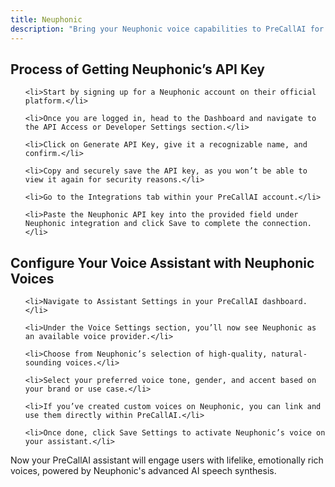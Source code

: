 ```yaml
---
title: Neuphonic
description: "Bring your Neuphonic voice capabilities to PreCallAI for lifelike conversations."
---
```


## Process of Getting Neuphonic’s API Key

<ul>

    <li>Start by signing up for a Neuphonic account on their official platform.</li>

    <li>Once you are logged in, head to the Dashboard and navigate to the API Access or Developer Settings section.</li>

    <li>Click on Generate API Key, give it a recognizable name, and confirm.</li>

    <li>Copy and securely save the API key, as you won’t be able to view it again for security reasons.</li>

    <li>Go to the Integrations tab within your PreCallAI account.</li>

    <li>Paste the Neuphonic API key into the provided field under Neuphonic integration and click Save to complete the connection.</li>

</ul>

## Configure Your Voice Assistant with Neuphonic Voices

<ul>

    <li>Navigate to Assistant Settings in your PreCallAI dashboard.</li>

    <li>Under the Voice Settings section, you’ll now see Neuphonic as an available voice provider.</li>

    <li>Choose from Neuphonic’s selection of high-quality, natural-sounding voices.</li>

    <li>Select your preferred voice tone, gender, and accent based on your brand or use case.</li>

    <li>If you’ve created custom voices on Neuphonic, you can link and use them directly within PreCallAI.</li>

    <li>Once done, click Save Settings to activate Neuphonic’s voice on your assistant.</li>

</ul>


Now your PreCallAI assistant will engage users with lifelike, emotionally rich voices, powered by Neuphonic's advanced AI speech synthesis.
